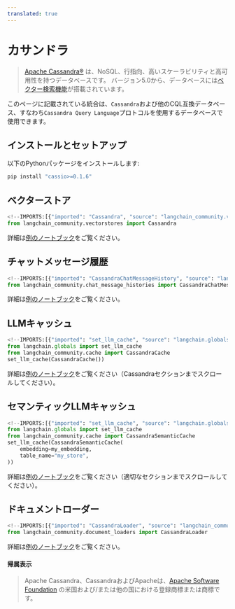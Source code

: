 ```yaml
---
translated: true
---
```


# カサンドラ

> [Apache Cassandra®](https://cassandra.apache.org/) は、NoSQL、行指向、高いスケーラビリティと高可用性を持つデータベースです。
> バージョン5.0から、データベースには[ベクター検索機能](https://cassandra.apache.org/doc/trunk/cassandra/vector-search/overview.html)が搭載されています。

このページに記載されている統合は、`Cassandra`および他のCQL互換データベース、すなわち`Cassandra Query Language`プロトコルを使用するデータベースで使用できます。

## インストールとセットアップ

以下のPythonパッケージをインストールします:

```bash
pip install "cassio>=0.1.6"
```

## ベクターストア

```python
<!--IMPORTS:[{"imported": "Cassandra", "source": "langchain_community.vectorstores", "docs": "https://api.python.langchain.com/en/latest/vectorstores/langchain_community.vectorstores.cassandra.Cassandra.html", "title": "Cassandra"}]-->
from langchain_community.vectorstores import Cassandra
```

詳細は[例のノートブック](/docs/integrations/vectorstores/cassandra)をご覧ください。

## チャットメッセージ履歴

```python
<!--IMPORTS:[{"imported": "CassandraChatMessageHistory", "source": "langchain_community.chat_message_histories", "docs": "https://api.python.langchain.com/en/latest/chat_message_histories/langchain_community.chat_message_histories.cassandra.CassandraChatMessageHistory.html", "title": "Cassandra"}]-->
from langchain_community.chat_message_histories import CassandraChatMessageHistory
```

詳細は[例のノートブック](/docs/integrations/memory/cassandra_chat_message_history)をご覧ください。

## LLMキャッシュ

```python
<!--IMPORTS:[{"imported": "set_llm_cache", "source": "langchain.globals", "docs": "https://api.python.langchain.com/en/latest/globals/langchain.globals.set_llm_cache.html", "title": "Cassandra"}, {"imported": "CassandraCache", "source": "langchain_community.cache", "docs": "https://api.python.langchain.com/en/latest/cache/langchain_community.cache.CassandraCache.html", "title": "Cassandra"}]-->
from langchain.globals import set_llm_cache
from langchain_community.cache import CassandraCache
set_llm_cache(CassandraCache())
```

詳細は[例のノートブック](/docs/integrations/llms/llm_caching#cassandra-caches)をご覧ください（Cassandraセクションまでスクロールしてください）。

## セマンティックLLMキャッシュ

```python
<!--IMPORTS:[{"imported": "set_llm_cache", "source": "langchain.globals", "docs": "https://api.python.langchain.com/en/latest/globals/langchain.globals.set_llm_cache.html", "title": "Cassandra"}, {"imported": "CassandraSemanticCache", "source": "langchain_community.cache", "docs": "https://api.python.langchain.com/en/latest/cache/langchain_community.cache.CassandraSemanticCache.html", "title": "Cassandra"}]-->
from langchain.globals import set_llm_cache
from langchain_community.cache import CassandraSemanticCache
set_llm_cache(CassandraSemanticCache(
    embedding=my_embedding,
    table_name="my_store",
))
```

詳細は[例のノートブック](/docs/integrations/llms/llm_caching#cassandra-caches)をご覧ください（適切なセクションまでスクロールしてください）。

## ドキュメントローダー

```python
<!--IMPORTS:[{"imported": "CassandraLoader", "source": "langchain_community.document_loaders", "docs": "https://api.python.langchain.com/en/latest/document_loaders/langchain_community.document_loaders.cassandra.CassandraLoader.html", "title": "Cassandra"}]-->
from langchain_community.document_loaders import CassandraLoader
```

詳細は[例のノートブック](/docs/integrations/document_loaders/cassandra)をご覧ください。

#### 帰属表示

> Apache Cassandra、CassandraおよびApacheは、[Apache Software Foundation](http://www.apache.org/) の米国および/または他の国における登録商標または商標です。
